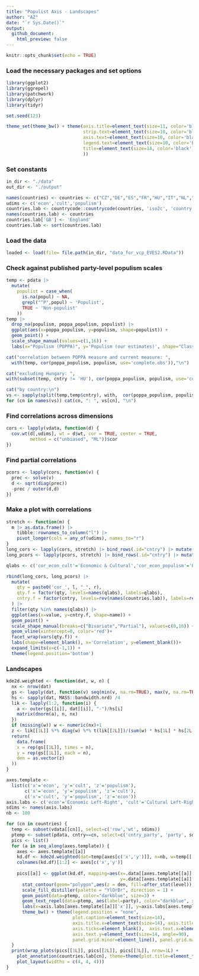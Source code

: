 ```yaml
---
title: "Populist Axis - Landscapes"
author: "AZ"
date: "`r Sys.Date()`"
output:
  github_document:
    html_preview: false
---
```



```r
knitr::opts_chunk$set(echo = TRUE)
```

### Load the necessary packages and set options

```r
library(ggplot2)
library(ggrepel)
library(patchwork)
library(dplyr)
library(tidyr)

set.seed(123)

theme_set(theme_bw() + theme(axis.title=element_text(size=11, color='black'), 
                             strip.text=element_text(size=10, color='black'),
                             axis.text=element_text(size=10, color='black'), 
                             legend.text=element_text(size=10, color='black'),
                             title=element_text(size=14, color='black')
                             ))
```

### Set constants
```r
in_dir <- "./data"
out_dir <- "./output"

names(countries) <- countries <- c("CZ","DE","ES","FR","HU","IT","NL","SE","GB")
udims <- c('econ','cult','populism')
countries.lab <- countrycode::countrycode(countries, 'iso2c', 'country.name')
names(countries.lab) <- countries
countries.lab['GB'] <- 'England'
countries.lab <- sort(countries.lab)
```

### Load the data

```r
loaded <- load(file= file.path(in_dir, "data_for_vcp_EVES2.RData"))
```

### Check against published party-level populism scales
```r
temp <- pdata |>
  mutate(
    populist = case_when(
      is.na(popul) ~ NA,
      grepl("^P",popul) ~ 'Populist',
      TRUE ~ 'Non-populist'
    )) 
temp |> 
  drop_na(populism, poppa_populism, populist) |>
  ggplot(aes(x=poppa_populism, y=populism, shape=populist)) +
  geom_point() +
  scale_shape_manual(values=c(1,16)) +
  labs(x="Populism (POPPA)", y='Populism (our estimates)', shape="Classified by\nPopuList as") 
```
```r
cat("correlation between POPPA measure and current measure: ", 
  with(temp, cor(poppa_populism, populism, use='complete.obs')),"\n")

cat("excluding Hungary: ", 
with(subset(temp, cntry != 'HU'), cor(poppa_populism, populism, use='complete.obs')),"\n")

cat("by country:\n")  
vs <- sapply(split(temp,temp$cntry), with,  cor(poppa_populism, populism, use='complete.obs'))
for (cn in names(vs)) cat(cn, ": ", vs[cn], "\n")
```

### Find correlations across dimensions
```r
cors <- lapply(vdata, function(d) { 
  cov.wt(d[,udims], wt = d$wt, cor = TRUE, center = TRUE, 
         method = c("unbiased", "ML"))$cor 
})
```

### Find partial correlations
```r
pcors <- lapply(cors, function(v) {
  prec <- solve(v)
  d <- sqrt(diag(prec))
  -prec / outer(d,d)
})
```

### Make a plot with correlations
```r
stretch <- function(m) {
  m |> as.data.frame() |>
    tibble::rownames_to_column("l") |>
    pivot_longer(cols = any_of(udims), names_to="r") 
}
long_cors <- lapply(cors, stretch) |> bind_rows(.id="cntry") |> mutate(name="Bivariate")
long_pcors <- lapply(pcors, stretch) |> bind_rows(.id="cntry") |> mutate(name="Partial")

qlabs <- c('cor_econ_cult'='Economic & Cultural','cor_econ_populism'='Economic & Populist','cor_cult_populism'='Cultural & Populist')

rbind(long_cors, long_pcors) |>
  mutate(
    qty = paste0('cor_', l, "_", r),
    qty.f = factor(qty, levels=names(qlabs), labels=qlabs),
    cntry.f = factor(cntry, levels=rev(names(countries.lab)), labels=rev(countries.lab))
  ) |>
  filter(qty %in% names(qlabs)) |>
  ggplot(aes(x=value, y=cntry.f, shape=name)) +
  geom_point() +
  scale_shape_manual(breaks=c("Bivariate","Partial"), values=c(0,16)) +
  geom_vline(xintercept=0, color='red')+
  facet_wrap(vars(qty.f)) +
  labs(shape=element_blank(), x='Correlation', y=element_blank())+
  expand_limits(x=c(-1,1)) +
  theme(legend.position='bottom')
```
### Landscapes
```r
kde2d.weighted <- function(dat, w, n) {
  nx <- nrow(dat)
  gs <- lapply(dat, function(v) seq(min(v, na.rm=TRUE), max(v, na.rm=TRUE), length = n))
  hs <- sapply(dat, MASS::bandwidth.nrd) /4
  lik <- lapply(1:2, function(i) {
    a <- outer(gs[[i]], dat[[i]], "-")/hs[i]
    matrix(dnorm(a), n, nx)
  })
  if (missing(w)) w <- numeric(nx)+1
  z <- lik[[1L]] %*% diag(w) %*% t(lik[[2L]])/(sum(w) * hs[1L] * hs[2L])
  return(
    data.frame(
    x = rep(gs[[1L]], times = n),
    y = rep(gs[[1L]], each = n),
    den = as.vector(z) 
  ))
}

axes.template <- 
  list(c('x'='econ', 'y'='cult', 'z'='populism'),
       c('x'='econ', 'y'='populism', 'z'='cult'),
       c('x'='cult', 'y'='populism', 'z'='econ'))
axis.labs <- c('econ'='Economic Left-Right', 'cult'='Cultural Left-Right', 'populism'='Populist Orientation')
sdims <- names(axis.labs)
nb <- 100

for (cn in countries) {
  temp <- subset(vdata[[cn]], select=c('row','wt', sdims)) 
  ptemp <- subset(pdata, cntry==cn, select=c('cntry_party', 'party', sdims))
  pics <- list()
  for (a in seq_along(axes.template)) { 
    axes <- axes.template[[a]]
    kd.df <- kde2d.weighted(dat=temp[axes[c('x','y')]], n=nb, w=temp[['wt']])
    colnames(kd.df)[1:2] <- axes[c('x','y')]
    
    pics[[a]] <- ggplot(kd.df, mapping=aes(x=.data[[axes.template[[a]][['x']]]],
                                           y=.data[[axes.template[[a]][['y']]]])) +
      stat_contour(geom="polygon",aes(z = den, fill=after_stat(level)), alpha=0.8) +
      scale_fill_distiller(palette = "YlOrBr", direction = 1) +
      geom_point(data=ptemp, color="darkblue", size=3) +   
      geom_text_repel(data=ptemp, aes(label=party), color="darkblue", size=5) + 
      labs(x=axis.labs[axes.template[[a]]['x']], y=axis.labs[axes.template[[a]]['y']]) +
      theme_bw() + theme(legend.position = "none",
                         plot.caption=element_text(size=14),
                         axis.title.x=element_text(size=14), axis.title.y=element_text(size=14),
                         axis.ticks=element_blank(),  axis.text.x=element_text(size=14),  
                         axis.text.y=element_text(size=14, angle=90),
                         panel.grid.minor=element_line(), panel.grid.major=element_blank())
  }
  print(wrap_plots(pics[[1L]], pics[[2L]], pics[[3L]], nrow=1L) +
    plot_annotation(countries.lab[cn], theme=theme(plot.title=element_text(hjust=0.5, size=18))) +
    plot_layout(widths = c(4, 4, 4)))
} 
```

